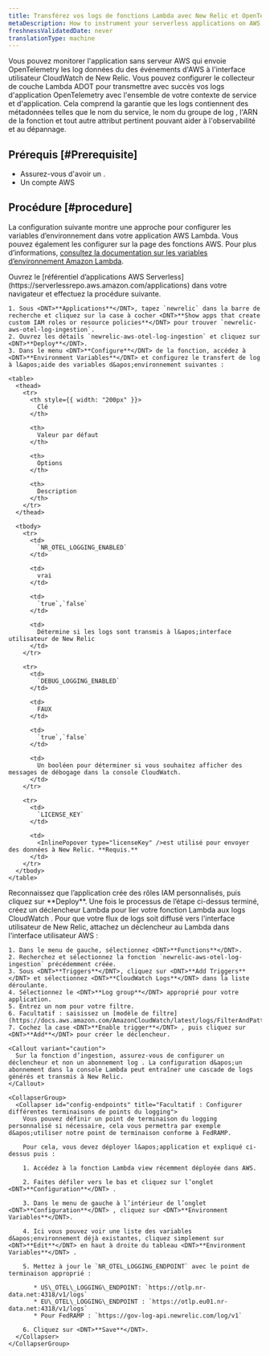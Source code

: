 ```yaml
---
title: Transférez vos logs de fonctions Lambda avec New Relic et OpenTelemetry
metaDescription: How to instrument your serverless applications on AWS Lambda with ADOT solution in New Relic.
freshnessValidatedDate: never
translationType: machine
---
```


Vous pouvez monitorer l&apos;application sans serveur AWS qui envoie OpenTelemetry les log données du des événements d&apos;AWS à l&apos;interface utilisateur CloudWatch de New Relic. Vous pouvez configurer le collecteur de couche Lambda ADOT pour transmettre avec succès vos logs d&apos;application OpenTelemetry avec l&apos;ensemble de votre contexte de service et d&apos;application. Cela comprend la garantie que les logs contiennent des métadonnées telles que le nom du service, le nom du groupe de log , l&apos;ARN de la fonction et tout autre attribut pertinent pouvant aider à l&apos;observabilité et au dépannage.

## Prérequis [#Prerequisite]

* Assurez-vous d&apos;avoir un <InlinePopover type="licenseKey" />.
* Un compte AWS

## Procédure [#procedure]

La configuration suivante montre une approche pour configurer les variables d’environnement dans votre application AWS Lambda. Vous pouvez également les configurer sur la page des fonctions AWS. Pour plus d’informations, [consultez la documentation sur les variables d’environnement Amazon Lambda](https://docs.aws.amazon.com/lambda/latest/dg/configuration-envvars.html).

<Steps>
  <Step>
    Ouvrez le [référentiel d’applications AWS Serverless](https://serverlessrepo.aws.amazon.com/applications) dans votre navigateur et effectuez la procédure suivante.

    1. Sous <DNT>**Applications**</DNT>, tapez `newrelic` dans la barre de recherche et cliquez sur la case à cocher <DNT>**Show apps that create custom IAM roles or resource policies**</DNT> pour trouver `newrelic-aws-otel-log-ingestion`.
    2. Ouvrez les détails `newrelic-aws-otel-log-ingestion` et cliquez sur <DNT>**Deploy**</DNT>.
    3. Dans le menu <DNT>**Configure**</DNT> de la fonction, accédez à <DNT>**Environment Variables**</DNT> et configurez le transfert de log à l&apos;aide des variables d&apos;environnement suivantes :

    <table>
      <thead>
        <tr>
          <th style={{ width: "200px" }}>
            Clé
          </th>

          <th>
            Valeur par défaut
          </th>

          <th>
            Options
          </th>

          <th>
            Description
          </th>
        </tr>
      </thead>

      <tbody>
        <tr>
          <td>
            `NR_OTEL_LOGGING_ENABLED`
          </td>

          <td>
            vrai
          </td>

          <td>
            `true`,`false`
          </td>

          <td>
            Détermine si les logs sont transmis à l&apos;interface utilisateur de New Relic
          </td>
        </tr>

        <tr>
          <td>
            `DEBUG_LOGGING_ENABLED`
          </td>

          <td>
            FAUX
          </td>

          <td>
            `true`,`false`
          </td>

          <td>
            Un booléen pour déterminer si vous souhaitez afficher des messages de débogage dans la console CloudWatch.
          </td>
        </tr>

        <tr>
          <td>
            `LICENSE_KEY`
          </td>

          <td>
            <InlinePopover type="licenseKey" />est utilisé pour envoyer des données à New Relic. **Requis.**
          </td>
        </tr>
      </tbody>
    </table>
  </Step>

  <Step>
    Reconnaissez que l’application crée des rôles IAM personnalisés, puis cliquez sur <DNT>**Deploy**</DNT>.
  </Step>

  <Step>
    Une fois le processus de l’étape ci-dessus terminé, créez un déclencheur Lambda pour lier votre fonction Lambda aux logs CloudWatch . Pour que votre flux de logs soit diffusé vers l&apos;interface utilisateur de New Relic, attachez un déclencheur au Lambda dans l&apos;interface utilisateur AWS :

    1. Dans le menu de gauche, sélectionnez <DNT>**Functions**</DNT>.
    2. Recherchez et sélectionnez la fonction `newrelic-aws-otel-log-ingestion` précédemment créée.
    3. Sous <DNT>**Triggers**</DNT>, cliquez sur <DNT>**Add Triggers**</DNT> et sélectionnez <DNT>**CloudWatch Logs**</DNT> dans la liste déroulante.
    4. Sélectionnez le <DNT>**Log group**</DNT> approprié pour votre application.
    5. Entrez un nom pour votre filtre.
    6. Facultatif : saisissez un [modèle de filtre](https://docs.aws.amazon.com/AmazonCloudWatch/latest/logs/FilterAndPatternSyntax.html).
    7. Cochez la case <DNT>**Enable trigger**</DNT> , puis cliquez sur <DNT>**Add**</DNT> pour créer le déclencheur.

    <Callout variant="caution">
      Sur la fonction d’ingestion, assurez-vous de configurer un déclencheur et non un abonnement log . La configuration d&apos;un abonnement dans la console Lambda peut entraîner une cascade de logs générés et transmis à New Relic.
    </Callout>

    <CollapserGroup>
      <Collapser id="config-endpoints" title="Facultatif : Configurer différentes terminaisons de points du logging">
        Vous pouvez définir un point de terminaison du logging personnalisé si nécessaire, cela vous permettra par exemple d&apos;utiliser notre point de terminaison conforme à FedRAMP.

        Pour cela, vous devez déployer l&apos;application et expliqué ci-dessus puis :

        1. Accédez à la fonction Lambda view récemment déployée dans AWS.

        2. Faites défiler vers le bas et cliquez sur l’onglet <DNT>**Configuration**</DNT> .

        3. Dans le menu de gauche à l’intérieur de l’onglet <DNT>**Configuration**</DNT> , cliquez sur <DNT>**Environment Variables**</DNT>.

        4. Ici vous pouvez voir une liste des variables d&apos;environnement déjà existantes, cliquez simplement sur <DNT>**Edit**</DNT> en haut à droite du tableau <DNT>**Environment Variables**</DNT> .

        5. Mettez à jour le `NR_OTEL_LOGGING_ENDPOINT` avec le point de terminaison approprié :

           * US\_OTEL\_LOGGING\_ENDPOINT: `https://otlp.nr-data.net:4318/v1/logs`
           * EU\_OTEL\_LOGGING\_ENDPOINT : `https://otlp.eu01.nr-data.net:4318/v1/logs`
           * Pour FedRAMP : `https://gov-log-api.newrelic.com/log/v1`

        6. Cliquez sur <DNT>**Save**</DNT>.
      </Collapser>
    </CollapserGroup>
  </Step>
</Steps>